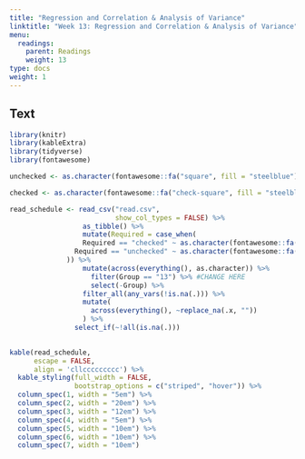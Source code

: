```yaml
---
title: "Regression and Correlation & Analysis of Variance"
linktitle: "Week 13: Regression and Correlation & Analysis of Variance"
menu:
  readings:
    parent: Readings
    weight: 13
type: docs
weight: 1
---
```


## Text 

```r
library(knitr)
library(kableExtra)
library(tidyverse)
library(fontawesome)
```

```r
unchecked <- as.character(fontawesome::fa("square", fill = "steelblue"))

checked <- as.character(fontawesome::fa("check-square", fill = "steelblue"))

read_schedule <- read_csv("read.csv",
                          show_col_types = FALSE) %>% 
                  as_tibble() %>%
                  mutate(Required = case_when(
                  Required == "checked" ~ as.character(fontawesome::fa("check-circle", fill = "#428bca", height = "15px")),
                Required == "unchecked" ~ as.character(fontawesome::fa("times-circle", fill = "#d9534f", height = "15px"))
              )) %>%
                  mutate(across(everything(), as.character)) %>%
                    filter(Group == "13") %>% #CHANGE HERE
                    select(-Group) %>%
                  filter_all(any_vars(!is.na(.))) %>% 
                  mutate(
                    across(everything(), ~replace_na(.x, ""))
                  ) %>%
                select_if(~!all(is.na(.))) 
  
```

```r
kable(read_schedule, 
      escape = FALSE,
      align = 'cllccccccccc') %>%
  kable_styling(full_width = FALSE,
                bootstrap_options = c("striped", "hover")) %>%
  column_spec(1, width = "5em") %>%
  column_spec(2, width = "20em") %>%
  column_spec(3, width = "12em") %>%
  column_spec(4, width = "5em") %>%
  column_spec(5, width = "10em") %>%
  column_spec(6, width = "10em") %>%
  column_spec(7, width = "10em") 
```
